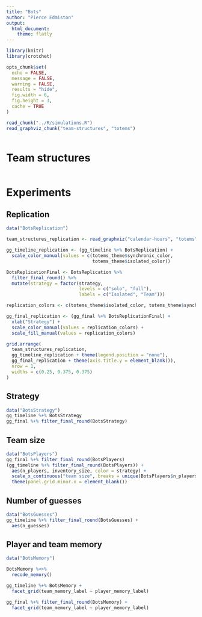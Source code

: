 ```yaml
---
title: "Bots"
author: "Pierce Edmiston"
output:
  html_document:
    theme: flatly
---
```


```r
library(knitr)
library(crotchet)

opts_chunk$set(
  echo = FALSE,
  message = FALSE,
  warning = FALSE,
  results = "hide",
  fig.width = 6,
  fig.height = 3,
  cache = TRUE
)

read_chunk("../R/simulations.R")
read_graphviz_chunk("team-structures", "totems")
```

```r
```

# Team structures

```r
```

# Experiments

## Replication

```r
data("BotsReplication")

team_structures_replication <- read_graphviz("calendar-hours", "totems")

gg_timeline_replication <- (gg_timeline %+% BotsReplication) +
  scale_color_manual(values = c(totems_theme$synchronic_color,
                                totems_theme$isolated_color))

BotsReplicationFinal <- BotsReplication %>%
  filter_final_round() %>%
  mutate(strategy = factor(strategy,
                           levels = c("solo", "full"),
                           labels = c("Isolated", "Team")))

replication_colors <- c(totems_theme$isolated_color, totems_theme$synchronic_color)

gg_final_replication <- (gg_final %+% BotsReplicationFinal) +
  xlab("Strategy") +
  scale_color_manual(values = replication_colors) +
  scale_fill_manual(values = replication_colors)

grid.arrange(
  team_structures_replication,
  gg_timeline_replication + theme(legend.position = "none"),
  gg_final_replication + theme(axis.title.y = element_blank()),
  nrow = 1,
  widths = c(0.25, 0.375, 0.375)
)
```

## Strategy

```r
data("BotsStrategy")
gg_timeline %+% BotsStrategy
gg_final %+% filter_final_round(BotsStrategy)
```

## Team size

```r
data("BotsPlayers")
gg_final %+% filter_final_round(BotsPlayers)
(gg_timeline %+% filter_final_round(BotsPlayers)) +
  aes(n_players, inventory_size, color = strategy) +
  scale_x_continuous("team size", breaks = unique(BotsPlayers$n_players)) +
  theme(panel.grid.minor.x = element_blank())
```

## Number of guesses

```r
data("BotsGuesses")
gg_timeline %+% filter_final_round(BotsGuesses) +
  aes(n_guesses)
```

## Player and team memory

```r
data("BotsMemory")

BotsMemory %<>%
  recode_memory()

gg_timeline %+% BotsMemory +
  facet_grid(team_memory_label ~ player_memory_label)

gg_final %+% filter_final_round(BotsMemory) +
  facet_grid(team_memory_label ~ player_memory_label)
```
